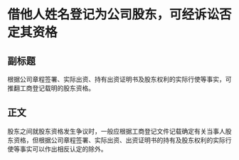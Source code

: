 # 借他人姓名登记为公司股东，可经诉讼否定其资格
## 副标题
根据公司章程签署、实际出资、持有出资证明书及股东权利的实际行使等事实，可推翻工商登记载明的股东资格。
## 正文
股东之间就股东资格发生争议时，一般应根据工商登记文件记载确定有关当事人股东资格，但根据公司章程签署、实际出资、出资证明书的持有及股东权利的实际行使等事实可以作出相反认定的除外。